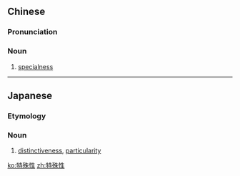 ==Chinese==
{{zh-forms|type=21}}

===Pronunciation===
{{zh-pron
|m=tèshūxìng
|mn=te̍k-sû-sèng
|cat=n
}}

===Noun===
{{zh-noun}}

# [[specialness]]

----

==Japanese==
{{ja-kanjitab|とく|しゅ|せい|yomi=o}}

===Etymology===
{{suffix|特殊|性|lang=ja|t1=special|t2=-ness|sort=とくしゅせい}}

===Noun===
{{ja-noun|とくしゅせい}}

# [[distinctiveness]], [[particularity]]

[[ko:特殊性]]
[[zh:特殊性]]